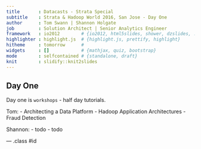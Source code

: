 ```yaml
---
title       : Datacasts - Strata Special
subtitle    : Strata & Hadoop World 2016, San Jose - Day One
author      : Tom Swann | Shannon Holgate
job         : Solution Architect | Senior Analytics Engineer
framework   : io2012        # {io2012, html5slides, shower, dzslides, ...}
highlighter : highlight.js  # {highlight.js, prettify, highlight}
hitheme     : tomorrow      # 
widgets     : []            # {mathjax, quiz, bootstrap}
mode        : selfcontained # {standalone, draft}
knit        : slidify::knit2slides
---
```


## Day One

Day one is `workshops` - half day tutorials.

Tom:
- Architecting a Data Platform
- Hadoop Application Architectures - Fraud Detection

Shannon:
- todo
- todo

--- .class #id 



